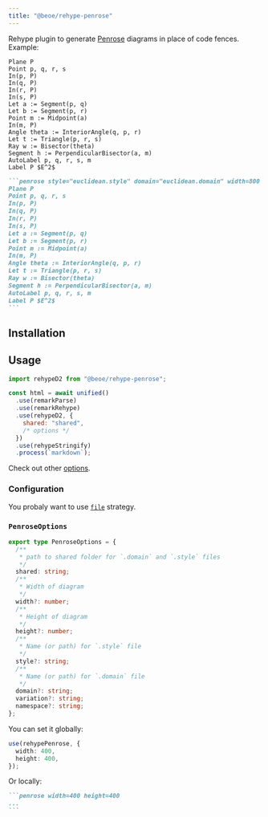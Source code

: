 ```yaml
---
title: "@beoe/rehype-penrose"
---
```



Rehype plugin to generate [Penrose](https://penrose.cs.cmu.edu/) diagrams in place of code fences. Example:

<Tabs>
  <TabItem label="Diagram">

```penrose style="euclidean.style" domain="euclidean.domain" width=800 height=800
Plane P
Point p, q, r, s
In(p, P)
In(q, P)
In(r, P)
In(s, P)
Let a := Segment(p, q)
Let b := Segment(p, r)
Point m := Midpoint(a)
In(m, P)
Angle theta := InteriorAngle(q, p, r)
Let t := Triangle(p, r, s)
Ray w := Bisector(theta)
Segment h := PerpendicularBisector(a, m)
AutoLabel p, q, r, s, m
Label P $E^2$
```

  </TabItem>
  <TabItem label="Markdown">

````md
```penrose style="euclidean.style" domain="euclidean.domain" width=800 height=800
Plane P
Point p, q, r, s
In(p, P)
In(q, P)
In(r, P)
In(s, P)
Let a := Segment(p, q)
Let b := Segment(p, r)
Point m := Midpoint(a)
In(m, P)
Angle theta := InteriorAngle(q, p, r)
Let t := Triangle(p, r, s)
Ray w := Bisector(theta)
Segment h := PerpendicularBisector(a, m)
AutoLabel p, q, r, s, m
Label P $E^2$
```
````

  </TabItem>
</Tabs>

## Installation

<PackageManagers pkg="@beoe/rehype-penrose" />

## Usage

```js
import rehypeD2 from "@beoe/rehype-penrose";

const html = await unified()
  .use(remarkParse)
  .use(remarkRehype)
  .use(rehypeD2, {
    shared: "shared",
    /* options */
  })
  .use(rehypeStringify)
  .process(`markdown`);
```

Check out other [options](/start-here/configuration/).

### Configuration

You probaly want to use [`file`](/start-here/strategy/#file) strategy.

### `PenroseOptions`

```ts
export type PenroseOptions = {
  /**
   * path to shared folder for `.domain` and `.style` files
   */
  shared: string;
  /**
   * Width of diagram
   */
  width?: number;
  /**
   * Height of diagram
   */
  height?: number;
  /**
   * Name (or path) for `.style` file
   */
  style?: string;
  /**
   * Name (or path) for `.domain` file
   */
  domain?: string;
  variation?: string;
  namespace?: string;
};
```

You can set it globally:

```ts
use(rehypePenrose, {
  width: 400,
  height: 400,
});
```

Or locally:

````md
```penrose width=400 height=400
...
```
````
